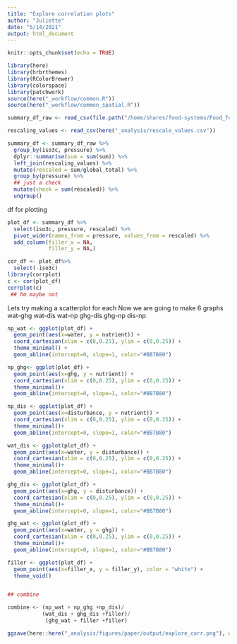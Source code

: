 ```yaml
---
title: "Explore correlation plots"
author: "Juliette"
date: "5/14/2021"
output: html_document
---
```


```r
knitr::opts_chunk$set(echo = TRUE)

library(here)
library(hrbrthemes)
library(RColorBrewer)
library(colorspace)
library(patchwork)
source(here("_workflow/common.R"))
source(here("_workflow/common_spatial.R"))

summary_df_raw <- read_csv(file.path("/home/shares/food-systems/Food_footprint/all_food_systems/analysis/raw_df_summary/rgn_raw_summary.csv"))

rescaling_values <- read_csv(here("_analysis/rescale_values.csv"))

```


```r
summary_df <- summary_df_raw %>% 
  group_by(iso3c, pressure) %>% 
  dplyr::summarise(sum = sum(sum)) %>% 
  left_join(rescaling_values) %>% 
  mutate(rescaled = sum/global_total) %>% 
  group_by(pressure) %>% 
  ## just a check
  mutate(check = sum(rescaled)) %>% 
  ungroup()
```

df for plotting
```r
plot_df <- summary_df %>% 
  select(iso3c, pressure, rescaled) %>% 
  pivot_wider(names_from = pressure, values_from = rescaled) %>% 
  add_column(filler_x = NA,
             filler_y = NA,) 
```


```r

cor_df <- plot_df%>% 
  select(-iso3c)
library(corrplot)
c <- cor(plot_df)
corrplot(c)
 ## hm maybe not
```


Lets try making a scatterplot for each
Now we are going to make 6 graphs
wat-ghg
wat-dis
wat-np
ghg-dis
ghg-np
dis-np
```r

np_wat <- ggplot(plot_df) +
  geom_point(aes(x=water, y = nutrient)) +
  coord_cartesian(xlim = c(0,0.25), ylim = c(0,0.25)) +
  theme_minimal() +
  geom_abline(intercept=0, slope=1, color="#BB7B80")

np_ghg<- ggplot(plot_df) +
  geom_point(aes(x=ghg, y = nutrient)) +
  coord_cartesian(xlim = c(0,0.25), ylim = c(0,0.25)) +
  theme_minimal()+
  geom_abline(intercept=0, slope=1, color="#BB7B80")

np_dis <- ggplot(plot_df) +
  geom_point(aes(x=disturbance, y = nutrient)) +
  coord_cartesian(xlim = c(0,0.25), ylim = c(0,0.25)) +
  theme_minimal()+
  geom_abline(intercept=0, slope=1, color="#BB7B80")

wat_dis <- ggplot(plot_df) +
  geom_point(aes(x=water, y = disturbance)) +
  coord_cartesian(xlim = c(0,0.25), ylim = c(0,0.25)) +
  theme_minimal()+
  geom_abline(intercept=0, slope=1, color="#BB7B80")

ghg_dis <- ggplot(plot_df) +
  geom_point(aes(x=ghg, y = disturbance)) +
  coord_cartesian(xlim = c(0,0.25), ylim = c(0,0.25)) +
  theme_minimal()+
  geom_abline(intercept=0, slope=1, color="#BB7B80")

ghg_wat <- ggplot(plot_df) +
  geom_point(aes(x=water, y = ghg)) +
  coord_cartesian(xlim = c(0,0.25), ylim = c(0,0.25)) +
  theme_minimal()+
  geom_abline(intercept=0, slope=1, color="#BB7B80")

filler <- ggplot(plot_df) +
  geom_point(aes(x=filler_x, y = filler_y), color = "white") +
  theme_void()


## combine 

combine <- (np_wat + np_ghg +np_dis)/
           (wat_dis + ghg_dis +filler)/
            (ghg_wat + filler +filler)

ggsave(here::here("_analysis/figures/paper/output/explore_corr.png"), width = 10, height = 5, dpi=300)


```


